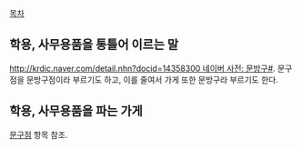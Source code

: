 [[목차]]

== 학용, 사무용품을 통틀어 이르는 말 ==
[[http://krdic.naver.com/detail.nhn?docid=14358300 네이버 사전: 문방구#]].
문구점을 문방구점이라 부르기도 하고, 이를 줄여서 가게 또한 문방구라 부르기도 한다.

== 학용, 사무용품을 파는 가게 ==
[[문구점]] 항목 참조.
